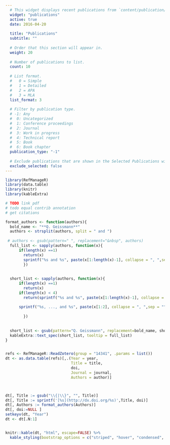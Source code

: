 ```yaml
---
  # This widget displays recent publications from `content/publication/`.
  widget: "publications"
  active: true
  date: 2016-04-20
  
  title: "Publications"
  subtitle: ""
  
  # Order that this section will appear in.
  weight: 20
  
  # Number of publications to list.
  count: 10
  
  # List format.
  #   0 = Simple
  #   1 = Detailed
  #   2 = APA
  #   3 = MLA
  list_format: 3
  
  # Filter by publication type.
  # -1: Any
  #  0: Uncategorized
  #  1: Conference proceedings
  #  2: Journal
  #  3: Work in progress
  #  4: Technical report
  #  5: Book
  #  6: Book chapter
  publication_type: "-1"
  
  # Exclude publications that are shown in the Selected Publications widget?
  exclude_selected: false
---
```



```r
library(RefManageR)
library(data.table)
library(knitr)
library(kableExtra)

# TODO link pdf
# todo equal contrib annotation
# get citations

format_authors <- function(authors){
  bold_name <- "**Q. Geissmann**"
  authors <- strsplit(authors, split = " and ")
  
 # authors <- gsub(pattern=" ", replacement="&nbsp", authors)
  full_list <- sapply(authors, function(x){
      if(length(x) ==1) 
        return(x)
        sprintf("%s and %s", paste(x[1:length(x)-1], collapse = ", ",sep = ""), x[length(x)])
        })
  
  
  short_list <- sapply(authors, function(x){
      if(length(x) ==1) 
        return(x)
      if(length(x) < 4)
        return(sprintf("%s and %s", paste(x[1:length(x)-1], collapse = ", ",sep = ""), x[length(x)]))
      
      sprintf("%s, ..., and %s", paste(x[1:2], collapse = ", ",sep = ""), x[length(x)])
    
        })
  
  
  short_list <- gsub(pattern="Q. Geissmann", replacement=bold_name, short_list)
  kableExtra::text_spec(short_list, tooltip = full_list)  
}


refs <- RefManageR::ReadZotero(group = "14341", .params = list())
dt <- as.data.table(refs)[,.(Year = year, 
                             Title = title, 
                             doi, 
                             Journal = journal,
                             Authors = author)]



dt[, Title := gsub("\\{|\\}", "", Title)]
dt[, Title := sprintf('[%s](http://dx.doi.org/%s)',Title, doi)]
dt[, Authors := format_authors(Authors)]
dt[, doi:=NULL ]
setkeyv(dt, "Year")
dt <- dt[.N:1]


knitr::kable(dt, "html", escape=FALSE) %>%
  kable_styling(bootstrap_options = c("striped", "hover", "condensed", "responsive"))

```
